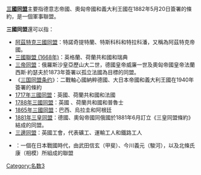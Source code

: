 '''[[三國同盟|三國同盟]]'''主要指德意志帝國、奧匈帝國和義大利王國在1882年5月20日簽署的條約，是一個軍事聯盟。

'''三國同盟'''還可以指：
*[[阿茲特克三國同盟|阿茲特克三國同盟]]：特諾奇提特蘭、特斯科科和特拉科潘，又稱為阿茲特克帝國。
*[[三國聯盟_(1668年)|三國聯盟 (1668年)]]：英格蘭、荷蘭共和國和瑞典
*[[三帝同盟|三帝同盟]]：俄羅斯沙皇亞歷山大二世，德國皇帝威廉一世及奧匈帝國皇帝法蘭西斯·約瑟夫於1873年簽署以孤立法國為目標的同盟。
*《[[三国同盟条约|三国同盟条约]]》：二戰軸心國納粹德國、大日本帝國和義大利王國在1940年簽署的條約
*[[1717年三國同盟|1717年三國同盟]]：英國、荷蘭共和國和法國
*[[1788年三國同盟|1788年三國同盟]]：英國 、荷蘭共和國和普魯士
*[[1865年三國同盟|1865年三國同盟]]：巴西、烏拉圭和阿根廷
*[[1881年三皇同盟|1881年三皇同盟]]：德國、奧匈帝國同俄國於1881年6月訂立《三皇同盟條約》結成的同盟。
*[[三邊同盟|三邊同盟]]：英國工會，代表礦工、運輸工人和鐵路工人
*{{tsl|ja|甲相駿三国同盟|甲相駿三國同盟}}：一個在日本戰國時代，由武田信玄（甲斐）、今川義元（駿河），以及北條氏康（相模）所組成的聯盟

{{Disambig|cat=组织机构消歧义}}

[[Category:名数3|Category:名数3]]